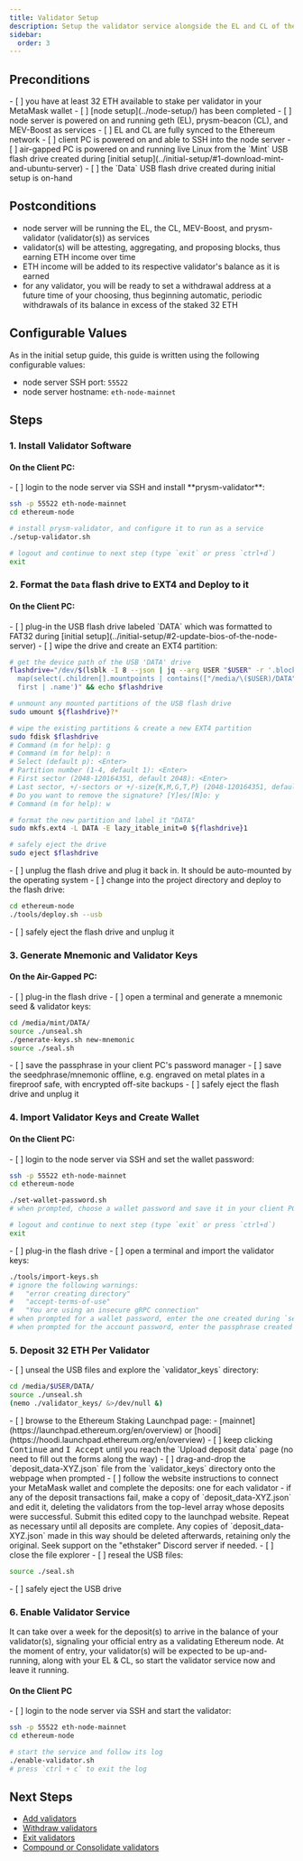 ```yaml
---
title: Validator Setup
description: Setup the validator service alongside the EL and CL of the Ethereum Node.
sidebar:
  order: 3
---
```


<ResetButton />

## Preconditions
<Checklist name="preconditions">
- [ ] you have at least 32 ETH available to stake per validator in your MetaMask wallet
- [ ] [node setup](../node-setup/) has been completed
- [ ] node server is powered on and running geth (EL), prysm-beacon (CL), and MEV-Boost as services
- [ ] EL and CL are fully synced to the Ethereum network
- [ ] client PC is powered on and able to SSH into the node server
- [ ] air-gapped PC is powered on and running live Linux from the `Mint` USB flash drive created during [initial setup](../initial-setup/#1-download-mint-and-ubuntu-server)
- [ ] the `Data` USB flash drive created during initial setup is on-hand
</Checklist>

## Postconditions
- node server will be running the EL, the CL, MEV-Boost, and prysm-validator (validator(s)) as services
- validator(s) will be attesting, aggregating, and proposing blocks, thus earning ETH income over time
- ETH income will be added to its respective validator's balance as it is earned
- for any validator, you will be ready to set a withdrawal address at a future time of your choosing, thus beginning automatic, periodic withdrawals of its balance in excess of the staked 32 ETH

## Configurable Values
As in the initial setup guide, this guide is written using the following configurable values:
- node server SSH port: `55522`
- node server hostname: `eth-node-mainnet`

## Steps

### 1. Install Validator Software

#### On the Client PC:
<Checklist name="install-validator-software">
- [ ] login to the node server via SSH and install **prysm-validator**:
</Checklist>

```bash
ssh -p 55522 eth-node-mainnet
cd ethereum-node

# install prysm-validator, and configure it to run as a service
./setup-validator.sh

# logout and continue to next step (type `exit` or press `ctrl+d`)
exit
```

### 2. Format the `Data` flash drive to EXT4 and Deploy to it

#### On the Client PC:
<Checklist name="format-the-data-flash-drive-to-ext4-and-deploy-to-it-1">
- [ ] plug-in the USB flash drive labeled `DATA` which was formatted to FAT32 during [initial setup](../initial-setup/#2-update-bios-of-the-node-server)
- [ ] wipe the drive and create an EXT4 partition:
</Checklist>

```bash
# get the device path of the USB 'DATA' drive
flashdrive="/dev/$(lsblk -I 8 --json | jq --arg USER "$USER" -r '.blockdevices |
  map(select(.children[].mountpoints | contains(["/media/\($USER)/DATA"]))) |
  first | .name')" && echo $flashdrive

# unmount any mounted partitions of the USB flash drive
sudo umount ${flashdrive}?*

# wipe the existing partitions & create a new EXT4 partition
sudo fdisk $flashdrive
# Command (m for help): g
# Command (m for help): n
# Select (default p): <Enter>
# Partition number (1-4, default 1): <Enter>
# First sector (2048-120164351, default 2048): <Enter>
# Last sector, +/-sectors or +/-size{K,M,G,T,P} (2048-120164351, default 120164351): <Enter>
# Do you want to remove the signature? [Y]es/[N]o: y
# Command (m for help): w

# format the new partition and label it "DATA"
sudo mkfs.ext4 -L DATA -E lazy_itable_init=0 ${flashdrive}1

# safely eject the drive
sudo eject $flashdrive
```

<Checklist name="format-the-data-flash-drive-to-ext4-and-deploy-to-it-2">
- [ ] unplug the flash drive and plug it back in.  It should be auto-mounted by the operating system
- [ ] change into the project directory and deploy to the flash drive:
</Checklist>

```bash
cd ethereum-node
./tools/deploy.sh --usb
```
<Checklist name="format-the-data-flash-drive-to-ext4-and-deploy-to-it-3">
- [ ] safely eject the flash drive and unplug it
</Checklist>

### 3. Generate Mnemonic and Validator Keys

#### On the Air-Gapped PC:
<Checklist name="generate-mnemonic-and-validator-keys-1">
- [ ] plug-in the flash drive
- [ ] open a terminal and generate a mnemonic seed & validator keys:
</Checklist>

```bash
cd /media/mint/DATA/
source ./unseal.sh
./generate-keys.sh new-mnemonic
source ./seal.sh
```

<Checklist name="generate-mnemonic-and-validator-keys-2">
- [ ] save the passphrase in your client PC's password manager
- [ ] save the seedphrase/mnemonic offline, e.g. engraved on metal plates in a fireproof safe, with encrypted off-site backups
- [ ] safely eject the flash drive and unplug it
</Checklist>

### 4. Import Validator Keys and Create Wallet

#### On the Client PC:
<Checklist name="import-validator-keys-and-create-wallet-1">
- [ ] login to the node server via SSH and set the wallet password:
</Checklist>

```bash
ssh -p 55522 eth-node-mainnet
cd ethereum-node

./set-wallet-password.sh
# when prompted, choose a wallet password and save it in your client PC's password manager

# logout and continue to next step (type `exit` or press `ctrl+d`)
exit
```

<Checklist name="import-validator-keys-and-create-wallet-2">
- [ ] plug-in the flash drive
- [ ] open a terminal and import the validator keys:
</Checklist>

```bash
./tools/import-keys.sh
# ignore the following warnings: 
#   "error creating directory"
#   "accept-terms-of-use"
#   "You are using an insecure gRPC connection"
# when prompted for a wallet password, enter the one created during `set-wallet-password.sh`
# when prompted for the account password, enter the passphrase created during `generate-keys.sh`
```

### 5. Deposit 32 ETH Per Validator
<Checklist name="deposit-32-eth-per-validator-1">
- [ ] unseal the USB files and explore the `validator_keys` directory:
</Checklist>

```bash
cd /media/$USER/DATA/
source ./unseal.sh
(nemo ./validator_keys/ &>/dev/null &)
```

<Checklist name="deposit-32-eth-per-validator-2">
- [ ] browse to the Ethereum Staking Launchpad page:
	- [mainnet](https://launchpad.ethereum.org/en/overview) or [hoodi](https://hoodi.launchpad.ethereum.org/en/overview)
- [ ] keep clicking <kbd>Continue</kbd> and <kbd>I Accept</kbd> until you reach the `Upload deposit data` page (no need to fill out the forms along the way)
- [ ] drag-and-drop the `deposit_data-XYZ.json` file from the `validator_keys` directory onto the webpage when prompted
- [ ] follow the website instructions to connect your MetaMask wallet and complete the deposits: one for each validator
	- if any of the deposit transactions fail, make a copy of `deposit_data-XYZ.json` and edit it, deleting the validators from the top-level array whose deposits were successful.  Submit this edited copy to the launchpad website.  Repeat as necessary until all deposits are complete.  Any copies of `deposit_data-XYZ.json` made in this way should be deleted afterwards, retaining only the original.  Seek support on the "ethstaker" Discord server if needed.
- [ ] close the file explorer
- [ ] reseal the USB files:
</Checklist>

```bash
source ./seal.sh
```
<Checklist name="deposit-32-eth-per-validator-3">
- [ ] safely eject the USB drive
</Checklist>

### 6. Enable Validator Service

It can take over a week for the deposit(s) to arrive in the balance of your validator(s), signaling your official entry as a validating Ethereum node.  At the moment of entry, your validator(s) will be expected to be up-and-running, along with your EL & CL, so start the validator service now and leave it running.

#### On the Client PC
<Checklist name="enable-validator-service-1">
- [ ] login to the node server via SSH and start the validator:
</Checklist>

```bash
ssh -p 55522 eth-node-mainnet
cd ethereum-node

# start the service and follow its log
./enable-validator.sh
# press `ctrl + c` to exit the log
```

## Next Steps

- [Add validators](../add-validators/)
- [Withdraw validators](../partial-withdrawal/)
- [Exit validators](../voluntary-exit/)
- [Compound or Consolidate validators](../compound_or_consolidate/)
